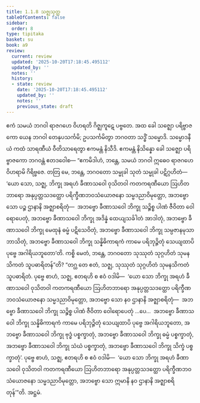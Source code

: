 ```yaml
---
title: 1.1.8 သဇ္ဈသုတ္တ
tableOfContents: false
sidebar:
  order: 8
type: tipitaka
basket: su
book: a9
review:
  current: review
  updated: '2025-10-20T17:18:45.495112'
  updated_by: ''
  notes: ''
  history:
  - state: review
    date: '2025-10-20T17:18:45.495112'
    updated_by: ''
    notes: ''
    previous_state: draft
---
```



<DynamicBreadcrumb />


<ReviewStatus review={frontmatter.review} showDetails={true} />

<HypothesisAnnotation frontmatter={frontmatter} />

<Division number="8" book="a9" e="ch" v="17" p="178">

<Paragraph number="76" book="a9">
ဧကံ သမယံ ဘဂဝါ ရာဇဂဟေ ဝိဟရတိ ဂိဇ္ဈကူဋေ ပဗ္ဗတေ. အထ ခေါ သဇ္ဈော ပရိဗ္ဗာဇကော ယေန ဘဂဝါ တေနုပသင်္ကမိ; ဥပသင်္ကမိတွာ ဘဂဝတာ သဒ္ဓိံ သမ္မောဒိ. သမ္မောဒနီယံ ကထံ သာရဏီယံ ဝီတိသာရေတွာ ဧကမန္တံ နိသီဒိ. ဧကမန္တံ နိသိန္နော ခေါ သဇ္ဈော ပရိဗ္ဗာဇကော ဘဂဝန္တံ ဧတဒဝေါစ—
</Paragraph>

<Paragraph number="77" book="a9">
“ဧကမိဒါဟံ, ဘန္တေ, သမယံ ဘဂဝါ ဣဓေဝ ရာဇဂဟေ ဝိဟရာမိ ဂိရိဗ္ဗဇေ. တတြ မေ, ဘန္တေ, ဘဂဝတော သမ္မုခါ သုတံ သမ္မုခါ ပဋိဂ္ဂဟိတံ—  ‘ယော သော, သဇ္ဈ, ဘိက္ခု အရဟံ ခီဏာသဝေါ ဝုသိတဝါ ကတကရဏီယော ဩဟိတဘာရော အနုပ္ပတ္တသဒတ္ထော ပရိက္ခီဏဘဝသံယောဇနော သမ္မဒညာဝိမုတ္တော, အဘဗ္ဗော သော ပဉ္စ ဌာနာနိ အဇ္ဈာစရိတုံ—  အဘဗ္ဗော ခီဏာသဝေါ ဘိက္ခု သဉ္စိစ္စ ပါဏံ ဇီဝိတာ ဝေါရောပေတုံ, အဘဗ္ဗော ခီဏာသဝေါ ဘိက္ခု အဒိန္နံ ထေယျသင်္ခါတံ အာဒါတုံ, အဘဗ္ဗော ခီဏာသဝေါ ဘိက္ခု မေထုနံ ဓမ္မံ ပဋိသေဝိတုံ, အဘဗ္ဗော ခီဏာသဝေါ ဘိက္ခု သမ္ပဇာနမုသာ ဘာသိတုံ, အဘဗ္ဗော ခီဏာသဝေါ ဘိက္ခု သန္နိဓိကာရကံ ကာမေ ပရိဘုဉ္ဇိတုံ သေယျထာပိ ပုဗ္ဗေ အဂါရိယဘူတော’တိ. ကစ္စိ မေတံ, ဘန္တေ, ဘဂဝတော သုဿုတံ သုဂ္ဂဟိတံ သုမနသိကတံ သူပဓာရိတန်”တိ?
</Paragraph>

<Paragraph number="78" book="a9">
“တဂ္ဃ တေ ဧတံ, သဇ္ဈ, သုဿုတံ သုဂ္ဂဟိတံ သုမနသိကတံ သူပဓာရိတံ. ပုဗ္ဗေ စာဟံ, သဇ္ဈ, ဧတရဟိ စ ဧဝံ ဝဒါမိ—  ‘ယော သော ဘိက္ခု အရဟံ ခီဏာသဝေါ ဝုသိတဝါ ကတကရဏီယော ဩဟိတဘာရော အနုပ္ပတ္တသဒတ္ထော ပရိက္ခီဏဘဝသံယောဇနော သမ္မဒညာဝိမုတ္တော, အဘဗ္ဗော သော နဝ ဌာနာနိ အဇ္ဈာစရိတုံ—  အဘဗ္ဗော ခီဏာသဝေါ ဘိက္ခု သဉ္စိစ္စ ပါဏံ ဇီဝိတာ ဝေါရောပေတုံ …ပေ…  အဘဗ္ဗော ခီဏာသဝေါ ဘိက္ခု သန္နိဓိကာရကံ ကာမေ ပရိဘုဉ္ဇိတုံ သေယျထာပိ ပုဗ္ဗေ အဂါရိယဘူတော, အဘဗ္ဗော ခီဏာသဝေါ ဘိက္ခု ဗုဒ္ဓံ ပစ္စက္ခာတုံ, အဘဗ္ဗော ခီဏာသဝေါ ဘိက္ခု ဓမ္မံ ပစ္စက္ခာတုံ, အဘဗ္ဗော ခီဏာသဝေါ ဘိက္ခု သံဃံ ပစ္စက္ခာတုံ, အဘဗ္ဗော ခီဏာသဝေါ ဘိက္ခု သိက္ခံ ပစ္စက္ခာတုံ’. ပုဗ္ဗေ စာဟံ, သဇ္ဈ, ဧတရဟိ စ ဧဝံ ဝဒါမိ—  ‘ယော သော ဘိက္ခု အရဟံ ခီဏာသဝေါ ဝုသိတဝါ ကတကရဏီယော ဩဟိတဘာရော အနုပ္ပတ္တသဒတ္ထော ပရိက္ခီဏဘဝသံယောဇနော သမ္မဒညာဝိမုတ္တော, အဘဗ္ဗော သော ဣမာနိ နဝ ဌာနာနိ အဇ္ဈာစရိတုန်’”တိ.

</Paragraph>
</Division>

<Paragraph number="79" type="center" book="a9">
အဋ္ဌမံ.
</Paragraph>